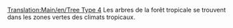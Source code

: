 [[Translation:Main/en/Tree Type 4]]{{en/-}}{{stub}}
Les arbres de la forêt tropicale se trouvent dans les zones vertes des climats tropicaux.